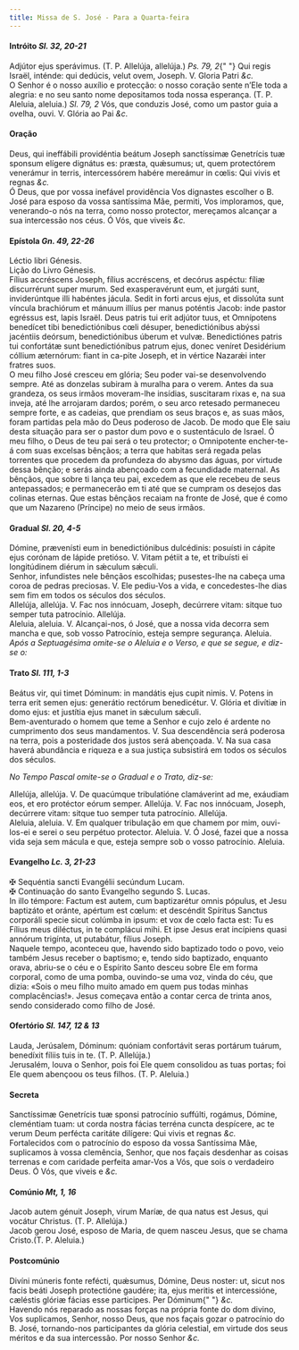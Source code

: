 ```yaml
---
title: Missa de S. José - Para a Quarta-feira
---
```


<h4 class="text-center">
  Intróito <em>Sl. 32, 20-21</em>
</h4>
<div class="container-fluid">
  <div class="row">
    <div class="col-6 dropcaps text-justify">
      Adjútor ejus sperávimus. (T. P. Allelúja, allelúja.) <em>Ps. 79, 2</em>{" "}
      Qui regis Israël, inténde: qui dedúcis, velut ovem, Joseph. V. Gloria
      Patri <em>&c.</em>
    </div>
    <div class="col-6 dropcaps text-justify">
      O Senhor é o nosso auxílio e protecção: o nosso coração sente n’Ele toda a
      alegria: e no seu santo nome depositamos toda nossa esperança. (T. P.
      Aleluia, aleluia.) <em>Sl. 79, 2</em> Vós, que conduzis José, como um
      pastor guia a ovelha, ouvi. V. Glória ao Pai <em>&c.</em>
    </div>
  </div>
</div>

<h4 class="text-center">Oração</h4>
<div class="container-fluid">
  <div class="row">
    <div class="col-6 dropcaps text-justify">
      Deus, qui ineffábili providéntia beátum Joseph sanctíssimæ Genetrícis tuæ
      sponsum elígere dignátus es: præsta, quǽsumus; ut, quem protectórem
      venerámur in terris, intercessórem habére mereámur in cœlis: Qui vivis et
      regnas <em>&c.</em>
    </div>
    <div class="col-6 dropcaps text-justify">
      Ó Deus, que por vossa inefável providência Vos dignastes escolher o B.
      José para esposo da vossa santíssima Mãe, permiti, Vos imploramos, que,
      venerando-o nós na terra, como nosso protector, mereçamos alcançar a sua
      intercessão nos céus. Ó Vós, que viveis <em>&c.</em>
    </div>
  </div>
</div>

<h4 class="text-center">
  Epístola <em>Gn. 49, 22-26</em>
</h4>
<div class="container-fluid">
  <div class="row">
    <div class="col-6 text-justify">Léctio libri Génesis.</div>
    <div class="col-6 text-justify">Lição do Livro Génesis.</div>
    <div class="col-6 dropcaps text-justify">
      Fílius accréscens Joseph, fílius accréscens, et decórus aspéctu: fíliæ
      discurrérunt super murum. Sed exasperavérunt eum, et jurgáti sunt,
      inviderúntque illi habéntes jácula. Sedit in forti arcus ejus, et
      dissolúta sunt víncula brachiórum et mánuum illíus per manus poténtis
      Jacob: inde pastor egréssus est, lapis Israël. Deus patris tui erit
      adjútor tuus, et Omnípotens benedícet tibi benedictiónibus cœli désuper,
      benedictiónibus abýssi jacéntiis deórsum, benedictiónibus úberum et vulvæ.
      Benedictiónes patris tui confortátæ sunt benedictiónibus patrum ejus,
      donec veníret Desidérium cóllium æternórum: fiant in ca-pite Joseph, et in
      vértice Nazarǽi inter fratres suos.
    </div>
    <div class="col-6 dropcaps text-justify">
      O meu filho José cresceu em glória; Seu poder vai-se desenvolvendo sempre.
      Até as donzelas subiram à muralha para o verem. Antes da sua grandeza, os
      seus irmãos moveram-lhe insídias, suscitaram rixas e, na sua inveja, até
      lhe arrojaram dardos; porém, o seu arco retesado permaneceu sempre forte,
      e as cadeias, que prendiam os seus braços e, as suas mãos, foram partidas
      pela mão do Deus poderoso de Jacob. De modo que Ele saiu desta situação
      para ser o pastor dum povo e o sustentáculo de Israel. Ó meu filho, o Deus
      de teu pai será o teu protector; o Omnipotente encher-te-á com suas
      excelsas bênçãos; a terra que habitas será regada pelas torrentes que
      procedem da profundeza do abysmo das águas, por virtude dessa bênção; e
      serás ainda abençoado com a fecundidade maternal. As bênçãos, que sobre ti
      lança teu pai, excedem as que ele recebeu de seus antepassados; e
      permanecerão em ti até que se cumpram os desejos das colinas eternas. Que
      estas bênçãos recaiam na fronte de José, que é como que um Nazareno
      (Príncipe) no meio de seus irmãos.
    </div>
  </div>
</div>

<h4 class="text-center">
  Gradual <em>Sl. 20, 4-5</em>
</h4>
<div class="container-fluid">
  <div class="row">
    <div class="col-6 dropcaps text-justify">
      Dómine, prævenísti eum in benedictiónibus dulcédinis: posuísti in cápite
      ejus corónam de lápide pretióso. V. Vitam pétiit a te, et tribuísti ei
      longitúdinem diérum in sǽculum sǽculi.
    </div>
    <div class="col-6 dropcaps text-justify">
      Senhor, infundistes nele bênçãos escolhidas; pusestes-lhe na cabeça uma
      coroa de pedras preciosas. V. Ele pediu-Vos a vida, e concedestes-lhe dias
      sem fim em todos os séculos dos séculos.
    </div>
    <div class="col-6 text-justify">
      Allelúja, allelúja. V. Fac nos innócuam, Joseph, decúrrere vitam: sitque
      tuo semper tuta patrocínio. Allelúja.
    </div>
    <div class="col-6 text-justify">
      Aleluia, aleluia. V. Alcançai-nos, ó José, que a nossa vida decorra sem
      mancha e que, sob vosso Patrocínio, esteja sempre segurança. Aleluia.
    </div>
  </div>
</div>

<em>
  Após a Septuagésima omite-se o Aleluia e o Verso, e que se segue, e diz-se o:
</em>

<h4 class="text-center">
  Trato <em>Sl. 111, 1-3</em>
</h4>
<div class="container-fluid">
  <div class="row">
    <div class="col-6 dropcaps text-justify">
      Beátus vir, qui timet Dóminum: in mandátis ejus cupit nimis. V. Potens in
      terra erit semen ejus: generátio rectórum benedicétur. V. Glória et
      divítiæ in domo ejus: et justítia ejus manet in sǽculum sǽculi.
    </div>
    <div class="col-6 dropcaps text-justify">
      Bem-aventurado o homem que teme a Senhor e cujo zelo é ardente no
      cumprimento dos seus mandamentos. V. Sua descendência será poderosa na
      terra, pois a posteridade dos justos será abençoada. V. Na sua casa haverá
      abundância e riqueza e a sua justiça subsistirá em todos os séculos dos
      séculos.
    </div>
  </div>
</div>

<em>No Tempo Pascal omite-se o Gradual e o Trato, diz-se:</em>

<div class="container-fluid">
  <div class="row">
    <div class="col-6 text-justify">
      Allelúja, allelúja. V. De quacúmque tribulatióne clamáverint ad me,
      exáudiam eos, et ero protéctor eórum semper. Allelúja. V. Fac nos
      innócuam, Joseph, decúrrere vitam: sitque tuo semper tuta patrocínio.
      Allelúja.
    </div>
    <div class="col-6 text-justify">
      Aleluia, aleluia. V. Em qualquer tribulação em que chamem por mim,
      ouvi-los-ei e serei o seu perpétuo protector. Aleluia. V. Ó José, fazei
      que a nossa vida seja sem mácula e que, esteja sempre sob o vosso
      patrocínio. Aleluia.
    </div>
  </div>
</div>

<h4 class="text-center">
  Evangelho <em>Lc. 3, 21-23</em>
</h4>
<div class="container-fluid">
  <div class="row">
    <div class="col-6 text-justify">
      <span class="text-danger">&#10016;</span> Sequéntia sancti Evangélii
      secúndum Lucam.
    </div>
    <div class="col-6 text-justify">
      <span class="text-danger">&#10016;</span> Continuação do santo Evangelho
      segundo S. Lucas.
    </div>
    <div class="col-6 dropcaps text-justify">
      In illo témpore: Factum est autem, cum baptizarétur omnis pópulus, et Jesu
      baptizáto et oránte, apértum est cœlum: et descéndit Spíritus Sanctus
      corporáli specie sicut colúmba in ipsum: et vox de cœlo facta est: Tu es
      Fílius meus diléctus, in te complácui mihi. Et ipse Jesus erat incípiens
      quasi annórum trigínta, ut putabátur, fílius Joseph.
    </div>
    <div class="col-6 dropcaps text-justify">
      Naquele tempo, aconteceu que, havendo sido baptizado todo o povo, veio
      também Jesus receber o baptismo; e, tendo sido baptizado, enquanto orava,
      abriu-se o céu e o Espírito Santo desceu sobre Ele em forma corporal, como
      de uma pomba, ouvindo-se uma voz, vinda do céu, que dizia: «Sois o meu
      filho muito amado em quem pus todas minhas complacências!». Jesus começava
      então a contar cerca de trinta anos, sendo considerado como filho de José.
    </div>
  </div>
</div>

<h4 class="text-center">
  Ofertório <em>Sl. 147, 12 & 13</em>
</h4>
<div class="container-fluid">
  <div class="row">
    <div class="col-6 dropcaps text-justify">
      Lauda, Jerúsalem, Dóminum: quóniam confortávit seras portárum tuárum,
      benedíxit fíliis tuis in te. (T. P. Allelúja.)
    </div>
    <div class="col-6 dropcaps text-justify">
      Jerusalém, louva o Senhor, pois foi Ele quem consolidou as tuas portas;
      foi Ele quem abençoou os teus filhos. (T. P. Aleluia.)
    </div>
  </div>
</div>

<h4 class="text-center">Secreta</h4>
<div class="container-fluid">
  <div class="row">
    <div class="col-6 dropcaps text-justify">
      Sanctíssimæ Genetrícis tuæ sponsi patrocínio suffúlti, rogámus, Dómine,
      cleméntiam tuam: ut corda nostra fácias terréna cuncta despícere, ac te
      verum Deum perfécta caritáte dilígere: Qui vivis et regnas <em>&c.</em>
    </div>
    <div class="col-6 dropcaps text-justify">
      Fortalecidos com o patrocínio do esposo da vossa Santíssima Mãe,
      suplicamos à vossa clemência, Senhor, que nos façais desdenhar as coisas
      terrenas e com caridade perfeita amar-Vos a Vós, que sois o verdadeiro
      Deus. Ó Vós, que viveis e <em>&c.</em>
    </div>
  </div>
</div>

<h4 class="text-center">
  Comúnio <em>Mt, 1, 16</em>
</h4>
<div class="container-fluid">
  <div class="row">
    <div class="col-6 dropcaps text-justify">
      Jacob autem génuit Joseph, virum Maríæ, de qua natus est Jesus, qui
      vocátur Christus. (T. P. Allelúja.)
    </div>
    <div class="col-6 dropcaps text-justify">
      Jacob gerou José, esposo de Maria, de quem nasceu Jesus, que se chama
      Cristo.(T. P. Aleluia.)
    </div>
  </div>
</div>

<h4 class="text-center">Postcomúnio</h4>
<div class="container-fluid">
  <div class="row">
    <div class="col-6 dropcaps text-justify">
      Divíni múneris fonte refécti, quǽsumus, Dómine, Deus noster: ut, sicut nos
      facis beáti Joseph protectióne gaudére; ita, ejus meritis et
      intercessióne, cæléstis glóriæ fácias esse participes. Per Dóminum{" "}
      <em>&c.</em>
    </div>
    <div class="col-6 dropcaps text-justify">
      Havendo nós reparado as nossas forças na própria fonte do dom divino, Vos
      suplicamos, Senhor, nosso Deus, que nos façais gozar o patrocínio do B.
      José, tornando-nos participantes da glória celestial, em virtude dos seus
      méritos e da sua intercessão. Por nosso Senhor <em>&c.</em>
    </div>
  </div>
</div>
